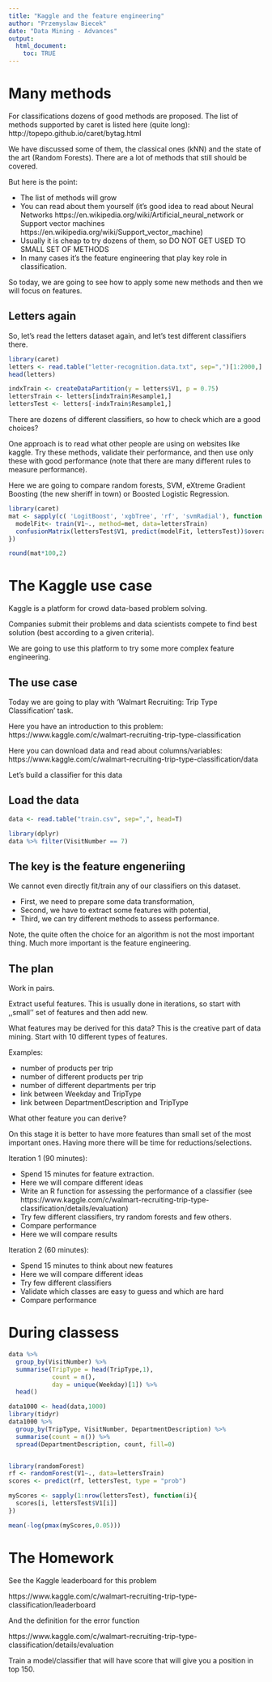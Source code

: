 ```yaml
---
title: "Kaggle and the feature engineering"
author: "Przemyslaw Biecek"
date: "Data Mining - Advances"
output: 
  html_document:
    toc: TRUE
---
```


# Many methods

For classifications dozens of good methods are proposed. The list of methods supported by caret is listed here (quite long):
http://topepo.github.io/caret/bytag.html

We have discussed some of them, the classical ones (kNN) and the state of the art (Random Forests). There are a lot of methods that still should be covered. 

But here is the point:

* The list of methods will grow
* You can read about them yourself (it's good idea to read about Neural Networks https://en.wikipedia.org/wiki/Artificial_neural_network or Support vector machines https://en.wikipedia.org/wiki/Support_vector_machine)
* Usually it is cheap to try dozens of them, so DO NOT GET USED TO SMALL SET OF METHODS
* In many cases it's the feature engineering that play key role in classification.

So today, we are going to see how to apply some new methods and then we will focus on features.

## Letters again 

So, let's read the letters dataset again, and let's test different classifiers there.

```r
library(caret)
letters <- read.table("letter-recognition.data.txt", sep=",")[1:2000,]
head(letters)

indxTrain <- createDataPartition(y = letters$V1, p = 0.75)
lettersTrain <- letters[indxTrain$Resample1,]
lettersTest <- letters[-indxTrain$Resample1,]
```

There are dozens of different classifiers, so how to check which are a good choices?

One approach is to read what other people are using on websites like kaggle. Try these methods, validate their performance, and then use only these with good performance (note that there are many different rules to measure performance).

Here we are going to compare random forests, SVM, eXtreme Gradient Boosting (the new sheriff in town) or Boosted Logistic Regression.

```r
library(caret)
mat <- sapply(c( 'LogitBoost', 'xgbTree', 'rf', 'svmRadial'), function (met) {
  modelFit<- train(V1~., method=met, data=lettersTrain)
  confusionMatrix(lettersTest$V1, predict(modelFit, lettersTest))$overall
})

round(mat*100,2)
```


# The Kaggle use case

Kaggle is a platform for crowd data-based problem solving.

Companies submit their problems and data scientists compete to find best solution (best according to a given criteria).

We are going to use this platform to try some more complex feature engineering.

## The use case

Today we are going to play with 'Walmart Recruiting: Trip Type Classification' task.

Here you have an introduction to this problem: https://www.kaggle.com/c/walmart-recruiting-trip-type-classification

Here you can download data and read about columns/variables: https://www.kaggle.com/c/walmart-recruiting-trip-type-classification/data

Let's build a classifier for this data

## Load the data

```r
data <- read.table("train.csv", sep=",", head=T)

library(dplyr)
data %>% filter(VisitNumber == 7)

```

## The key is the feature engeneriing

We cannot even directly fit/train any of our classifiers on this dataset.

* First, we need to prepare some data transformation,
* Second, we have to extract some features with potential,
* Third, we can try different methods to assess performance.

Note, the quite often the choice for an algorithm is not the most important thing.  Much more important is the feature engineering.

## The plan

Work in pairs.

Extract useful features. This is usually done in iterations, so start with ,,small'' set of features and then add new.

What features may be derived for this data?
This is the creative part of data mining. Start with 10 different types of features.

Examples: 

* number of products per trip
* number of different products per trip
* number of different departments per trip
* link between Weekday and TripType
* link between DepartmentDescription and TripType

What other feature you can derive?

On this stage it is better to have more features than small set of the most important ones. Having more there will be time for reductions/selections.

Iteration 1 (90 minutes):

* Spend 15 minutes for feature extraction.
* Here we will compare different ideas
* Write an R function for assessing the performance of a classifier (see https://www.kaggle.com/c/walmart-recruiting-trip-type-classification/details/evaluation)
* Try few different classifiers, try random forests and few others.
* Compare performance
* Here we will compare results

Iteration 2 (60 minutes):

* Spend 15 minutes to think about new features
* Here we will compare different ideas
* Try few different classifiers
* Validate which classes are easy to guess and which are hard
* Compare performance

# During classess

```r

data %>% 
  group_by(VisitNumber) %>%
  summarise(TripType = head(TripType,1),
            count = n(),
            day = unique(Weekday)[1]) %>%
  head()

data1000 <- head(data,1000)
library(tidyr)
data1000 %>% 
  group_by(TripType, VisitNumber, DepartmentDescription) %>% 
  summarise(count = n()) %>%
  spread(DepartmentDescription, count, fill=0)


library(randomForest)
rf <- randomForest(V1~., data=lettersTrain)
scores <- predict(rf, lettersTest, type = "prob")

myScores <- sapply(1:nrow(lettersTest), function(i){
  scores[i, lettersTest$V1[i]]
})

mean(-log(pmax(myScores,0.05)))

```

# The Homework

See the Kaggle leaderboard for this problem

https://www.kaggle.com/c/walmart-recruiting-trip-type-classification/leaderboard

And the definition for the error function

https://www.kaggle.com/c/walmart-recruiting-trip-type-classification/details/evaluation

Train a model/classifier that will have score that will give you a position in top 150.

